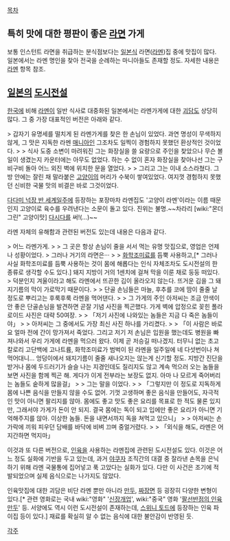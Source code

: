 [[목차]]

== 특히 맛에 대한 평판이 좋은 [[라면]] 가게 ==
보통 인스턴트 라면을 취급하는 분식점보다는 [[일본]]식 라면([[라멘]])집 중에 맛집이 많다. 일본에서는 라멘 명인을 찾아 전국을 순례하는 마니아들도 존재할 정도. 자세한 내용은 [[라멘]] 항목 참조.

== [[일본]]의 [[도시전설]] ==
[[한국]]에 비해 [[라멘]]이 일반 식사로 대중화된 일본에서는 라멘가게에 대한 [[괴담]]도 상당히 많다. 그 중 가장 대표적인 버전은 아래와 같다.

> 갑자기 유명세를 떨치게 된 라멘가게를 찾은 한 손님이 있었다. 과연 명성이 무색하지 않게, 그 맛은 지독한 라멘 [[매니아]]인 그조차도 일찍이 경험하지 못했던 환상적인 것이었다.
>  
> 식사 도중 소변이 마려워진 그는 화장실을 쓸 요량으로 주인을 찾았으나 무슨 볼 일이 생겼는지 카운터에는 아무도 없었다. 하는 수 없이 혼자 화장실을 찾아나선 그는 구비구비 돌아 어느 외진 벽에 위치한 문을 열었다.
>  
> 그리고 그는 이내 소스라쳤다. 그 방 안에는 잘린 채 말라붙은 [[고양이]]의 머리가 수북이 쌓여있었다. 여지껏 경험하지 못했던 신비한 국물 맛의 비결은 바로 그것이었다.

[[다다미 넉장 반 세계일주]]에 등장하는 포장마차 라멘집도 '고양이 라멘'이라는 이름 때문인지 고양이로 육수를 우려낸다는 소문이 돌고 있다. 진위는 불명.~~차라리 [wiki:"몬더그린" 고양이맛] [[다시다]]를 써!(...)~~

라멘 자체의 유해함과 관련된 버전도 있는데 내용은 다음과 같다.

> 어느 라멘가게. 
>  
> 그 곳은 항상 손님이 줄을 서서 먹는 유명 맛집으로, 영업은 언제나 성황이었다.
> 그러나 거기의 라면은···
>  
> [[화학조미료]]를 듬뿍 사용하고,[* 그러나 사실 화학조미료를 듬뿍 사용하는 것이 몸에 해롭다는 인식 자체조차도 도시전설의 한 종류로 생각할 수도 있다.] 돼지 지방이 거의 1센치에 걸쳐 막을 이룬 채로 둥둥 떠있다.
> 덕분인지 겨울이라고 해도 라멘에서 뜨끈한 김이 올라오지 않는다. 뜨거운 김을 그 돼지기름의 막이 가로막기 때문이다. 
>  
> 단골 손님들은 마늘, 후추를 코에 땀이 줄줄 날 정도로 뿌리고는 후룩후룩 라멘을 먹어댄다.
>  
> 그 가게의 주인 아저씨는 조금 안색이 안 좋은 단골손님을 발견하면 곧잘 기념 사진을 찍곤했다. 가게 벽에 압정으로 꽂힌 폴라로이드 사진은 대략 50여장.
>  
> 「저기 사진에 나와있는 놈들은 지금 다 죽은 놈들이야」
>  
> 아저씨는 그 중에서도 가장 최신 사진 하나를 가리켰다.
>  
> 「이 사람은 바로 요 얼마 전에 간이 망가져서 죽었다. 그리고 저기 저 손님은 입원을 했는데도 병원을 빠져나와서 우리 가게에 라멘을 먹으러 왔다. 이제 곧 저승길 떠나겠지. 터무니 없는 초고칼로리 고단백에 고나트륨, 화학조미료가 범벅이 된 라멘을 일주일에 네 다섯번이나 쳐먹어대니... 엉덩이에서 돼지기름이 줄줄 새나오지는 않는게 신기할 정도. 지방간 진단을 받거나 몸에 두드러기가 슬슬 나는 지경인데도 질리지도 않고 계속 먹으러 오는 놈들을 보면 사진을 함께 찍곤 해. 게다가 이게 전부라는 보장도 없지. 아마 나 모르게 죽어버리는 놈들도 숱하게 많을걸」
>  
> 그는 말을 이었다.
>  
> 「그렇지만 이 정도로 지독하게 몸에 나쁜 음식을 만들지 않을 수도 없어. 기껏 고생하며 좋은 음식을 만들어도, 자극적인 맛이 아니면 팔리지를 않아. 몸에도 좋고 맛도 좋은 요리를 목표로 한 적도 물론 있지만, 그래서야 가게가 돈이 안 되지. 결국 몸에는 독이 되고 입에만 좋은 요리가 아니면 기억해주지를 않아. 이상한 놈들. 돈을 내면서까지 독을 쳐먹고 있으니」
>  
> 아저씨는 손가락에 끼워 피우던 담배를 바닥에 비벼 끄며 중얼거렸다.
>  
> 「외식을 해도, 라멘은 어지간하면 먹지마」

이것과 또 다른 버전으로, [[인육]]을 사용하는 라멘집에 관련된 도시전설도 있다. 이것은 어느 정도 실화에 기반을 두고 있는데, 과거 [[야쿠자]] 조직간의 대결 중 잘라낸 손목을 은닉하기 위해 라멘 국물통에 집어넣고 푹 고았다는 실화가 있다. 다만 이 사건은 조기에 적발되었으며 실제 음식으로는 나가지도 않았다.

인육맛집에 대한 괴담은 비단 라멘 뿐만 아니라 [[만두]], [[짜장면]] 등 굉장히 다양한 변형이 있다.[* 관련 영화로는 국내 wiki:"영화" '[[신장개업]]', wiki:"중국" 영화 '[[팔선반점의 인육만두]]' 등. 서양에도 역시 이런 도시전설이 존재하는데, [[스위니 토드]]에 등장하는 인육 파이집 등이 있다.] 재료를 확실히 알 수 없는 음식에 대한 불안감이 반영된 듯.


[[각주]]
